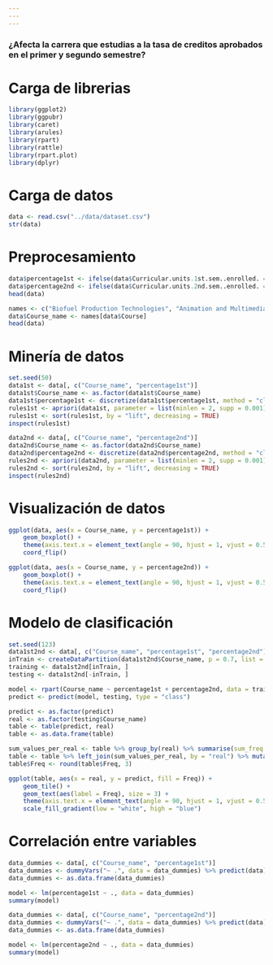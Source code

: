 ```yaml
---
---
---
```


### ¿Afecta la carrera que estudias a la tasa de creditos aprobados en el primer y segundo semestre?

# Carga de librerias

```r
library(ggplot2)
library(ggpubr)
library(caret)
library(arules)
library(rpart)
library(rattle)
library(rpart.plot)
library(dplyr)
```

# Carga de datos

```r
data <- read.csv("../data/dataset.csv")
str(data)
```

# Preprocesamiento

```r
data$percentage1st <- ifelse(data$Curricular.units.1st.sem..enrolled. == 0, 0, data$Curricular.units.1st.sem..approved. / data$Curricular.units.1st.sem..enrolled.)
data$percentage2nd <- ifelse(data$Curricular.units.2nd.sem..enrolled. == 0, 0, data$Curricular.units.2nd.sem..approved. / data$Curricular.units.2nd.sem..enrolled.)
head(data)
```

```r
names <- c("Biofuel Production Technologies", "Animation and Multimedia Design", "Social Service (evening attendance)", "Agronomy", "Communication Design", "Veterinary Nursing", "Informatics Engineering", "Equiniculture", "Management", "Social Service", "Tourism", "Nursing", "Oral Hygiene", "Advertising and Marketing Management", "Journalism and Communication", "Basic Education", "Management (evening attendance)")
data$Course_name <- names[data$Course]
head(data)
```

# Minería de datos

```r
set.seed(50)
data1st <- data[, c("Course_name", "percentage1st")]
data1st$Course_name <- as.factor(data1st$Course_name)
data1st$percentage1st <- discretize(data1st$percentage1st, method = "cluster")
rules1st <- apriori(data1st, parameter = list(minlen = 2, supp = 0.001))
rules1st <- sort(rules1st, by = "lift", decreasing = TRUE)
inspect(rules1st)

data2nd <- data[, c("Course_name", "percentage2nd")]
data2nd$Course_name <- as.factor(data2nd$Course_name)
data2nd$percentage2nd <- discretize(data2nd$percentage2nd, method = "cluster")
rules2nd <- apriori(data2nd, parameter = list(minlen = 2, supp = 0.001))
rules2nd <- sort(rules2nd, by = "lift", decreasing = TRUE)
inspect(rules2nd)
```

# Visualización de datos

```r
ggplot(data, aes(x = Course_name, y = percentage1st)) +
    geom_boxplot() +
    theme(axis.text.x = element_text(angle = 90, hjust = 1, vjust = 0.5)) +
    coord_flip()

ggplot(data, aes(x = Course_name, y = percentage2nd)) +
    geom_boxplot() +
    theme(axis.text.x = element_text(angle = 90, hjust = 1, vjust = 0.5))+
    coord_flip()
```

# Modelo de clasificación

```r
set.seed(123)
data1st2nd <- data[, c("Course_name", "percentage1st", "percentage2nd")]
inTrain <- createDataPartition(data1st2nd$Course_name, p = 0.7, list = FALSE)
training <- data1st2nd[inTrain, ]
testing <- data1st2nd[-inTrain, ]

model <- rpart(Course_name ~ percentage1st + percentage2nd, data = training, method = "class")
predict <- predict(model, testing, type = "class")

predict <- as.factor(predict)
real <- as.factor(testing$Course_name)
table <- table(predict, real)
table <- as.data.frame(table)

sum_values_per_real <- table %>% group_by(real) %>% summarise(sum_freq = sum(Freq))
table <- table %>% left_join(sum_values_per_real, by = "real") %>% mutate(Freq = Freq / sum_freq) %>% select(-sum_freq)
table$Freq <- round(table$Freq, 3)

ggplot(table, aes(x = real, y = predict, fill = Freq)) +
    geom_tile() +
    geom_text(aes(label = Freq), size = 3) +
    theme(axis.text.x = element_text(angle = 90, hjust = 1, vjust = 0.5)) +
    scale_fill_gradient(low = "white", high = "blue")
```

# Correlación entre variables

```r
data_dummies <- data[, c("Course_name", "percentage1st")]
data_dummies <- dummyVars("~ .", data = data_dummies) %>% predict(data)
data_dummies <- as.data.frame(data_dummies)

model <- lm(percentage1st ~ ., data = data_dummies)
summary(model)
```

```r
data_dummies <- data[, c("Course_name", "percentage2nd")]
data_dummies <- dummyVars("~ .", data = data_dummies) %>% predict(data)
data_dummies <- as.data.frame(data_dummies)

model <- lm(percentage2nd ~ ., data = data_dummies)
summary(model)
```
